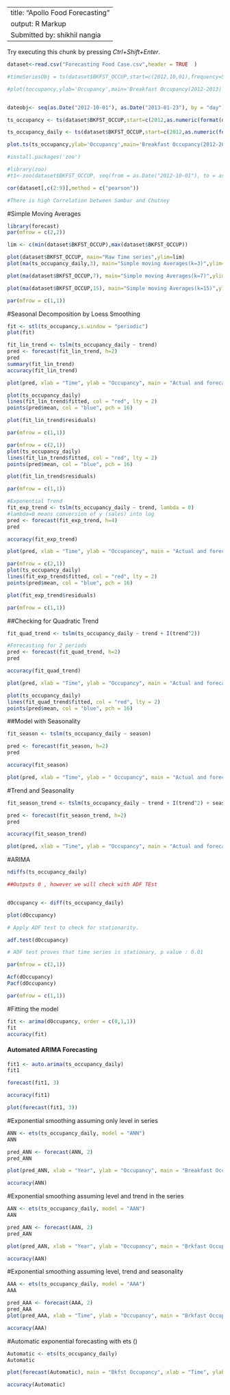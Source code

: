 
---
title: "Apollo Food Forecasting"
output: R Markup
Submitted by: shikhil nangia
---

Try executing this chunk by pressing *Ctrl+Shift+Enter*. 


```{r}
dataset<-read.csv("Forecasting Food Case.csv",header = TRUE  )

#timeSeriesObj = ts(dataset$BKFST_OCCUP,start=c(2012,10,01),frequency=52)

#plot(toccupancy,ylab='Occupancy',main='Breakfast Occupancy(2012-2013)')


dateobj<- seq(as.Date("2012-10-01"), as.Date("2013-01-23"), by = "day")

ts_occupancy <- ts(dataset$BKFST_OCCUP,start=c(2012,as.numeric(format(dateobj[1], "%j"))),frequency=52)

ts_occupancy_daily <- ts(dataset$BKFST_OCCUP,start=c(2012,as.numeric(format(dateobj[1], "%j"))),frequency=365)

plot.ts(ts_occupancy,ylab='Occupancy',main='Breakfast Occupancy(2012-2013)')

```


```{r}
#install.packages('zoo')

#library(zoo)
#t1<-zoo(dataset$BKFST_OCCUP, seq(from = as.Date("2012-10-01"), to = as.Date("2013-01-23"), by = 1))
```



```{r}
cor(dataset[,c(2:9)],method = c("pearson"))

#There is high Correlation between Sambar and Chutney 

```


#Simple Moving Averages
```{r}
library(forecast)
par(mfrow = c(2,2))

lim <- c(min(dataset$BKFST_OCCUP),max(dataset$BKFST_OCCUP))

plot(dataset$BKFST_OCCUP, main="Raw Time series",ylim=lim)
plot(ma(ts_occupancy_daily,3), main="Simple moving Averages(k=3)",ylim=lim)

plot(ma(dataset$BKFST_OCCUP,7), main="Simple moving Averages(k=7)",ylim=lim)

plot(ma(dataset$BKFST_OCCUP,15), main="Simple moving Averages(k=15)",ylim=lim)

par(mfrow = c(1,1))

```

#Seasonal Decomposition by Loess Smoothing
```{r}
fit <- stl(ts_occupancy,s.window = "periodic")
plot(fit)
```
```{r}
fit_lin_trend <- tslm(ts_occupancy_daily ~ trend)
pred <- forecast(fit_lin_trend, h=2)
pred
summary(fit_lin_trend)
accuracy(fit_lin_trend)

plot(pred, xlab = "Time", ylab = "Occupancy", main = "Actual and forecasted values (Linear Trend)")

plot(ts_occupancy_daily)
lines(fit_lin_trend$fitted, col = "red", lty = 2)
points(pred$mean, col = "blue", pch = 16)

plot(fit_lin_trend$residuals)

par(mfrow = c(1,1))


```
```{r}
par(mfrow = c(2,1))
plot(ts_occupancy_daily)
lines(fit_lin_trend$fitted, col = "red", lty = 2)
points(pred$mean, col = "blue", pch = 16)

plot(fit_lin_trend$residuals)

par(mfrow = c(1,1))
```
```{r}
#Exponential Trend
fit_exp_trend <- tslm(ts_occupancy_daily ~ trend, lambda = 0)
#lambda=0 means conversion of y (sales) into log 
pred <- forecast(fit_exp_trend, h=4)
pred

accuracy(fit_exp_trend)

plot(pred, xlab = "Time", ylab = "Occupancey", main = "Actual and forecasted values")

par(mfrow = c(2,1))
plot(ts_occupancy_daily)
lines(fit_exp_trend$fitted, col = "red", lty = 2)
points(pred$mean, col = "blue", pch = 16)

plot(fit_exp_trend$residuals)

par(mfrow = c(1,1))
```

##Checking for Quadratic Trend
```{r}
fit_quad_trend <- tslm(ts_occupancy_daily ~ trend + I(trend^2))

#Forecasting for 2 periods
pred <- forecast(fit_quad_trend, h=2)
pred

accuracy(fit_quad_trend)

plot(pred, xlab = "Time", ylab = "Occupancy", main = "Actual and forecasted values")

plot(ts_occupancy_daily)
lines(fit_quad_trend$fitted, col = "red", lty = 2)
points(pred$mean, col = "blue", pch = 16)

```

##Model with Seasonality
```{r}
fit_season <- tslm(ts_occupancy_daily ~ season)

pred <- forecast(fit_season, h=2)
pred

accuracy(fit_season)

plot(pred, xlab = "Time", ylab = " Occupancy", main = "Actual and forecasted values")

```

#Trend and Seasonality
```{r}

fit_season_trend <- tslm(ts_occupancy_daily ~ trend + I(trend^2) + season)

pred <- forecast(fit_season_trend, h=2)
pred

accuracy(fit_season_trend)

plot(pred, xlab = "Time", ylab = "Occupancy", main = "Actual and forecasted values")
```


#ARIMA
```{r}

ndiffs(ts_occupancy_daily)

##Outputs 0 , however we will check with ADF TEst


dOccupancy <- diff(ts_occupancy_daily)

plot(dOccupancy)

# Apply ADF test to check for stationarity.

adf.test(dOccupancy)

# ADF test proves that time series is stationary, p value : 0.01

```


```{r}
par(mfrow = c(2,1))

Acf(dOccupancy)
Pacf(dOccupancy)

par(mfrow = c(1,1))
```
#Fitting the model
```{r}
fit <- arima(dOccupancy, order = c(0,1,1))
fit
accuracy(fit)

```


#### Automated ARIMA Forecasting 
```{r}

fit1 <- auto.arima(ts_occupancy_daily)
fit1

forecast(fit1, 3)

accuracy(fit1)

plot(forecast(fit1, 3))
```



#Exponential smoothing assuming only level in series
```{r}
ANN <- ets(ts_occupancy_daily, model = "ANN")
ANN

pred_ANN <- forecast(ANN, 2)
pred_ANN

plot(pred_ANN, xlab = "Year", ylab = "Occupancy", main = "Breakfast Occupied")

accuracy(ANN)
```

#Exponential smoothing assuming level and trend in the series
```{r}
AAN <- ets(ts_occupancy_daily, model = "AAN")
AAN

pred_AAN <- forecast(AAN, 2)
pred_AAN

plot(pred_AAN, xlab = "Year", ylab = "Occupancy", main = "Brkfast Occupancy")

accuracy(AAN)
```

#Exponential smoothing assuming level, trend and seasonality
```{r}
AAA <- ets(ts_occupancy_daily, model = "AAA")
AAA

pred_AAA <- forecast(AAA, 2)
pred_AAA
plot(pred_AAA, xlab = "Time", ylab = "Occupancy", main = "Brkfast Occupancy")

accuracy(AAA)

```

#Automatic exponential forecasting with ets ()
```{r}
Automatic <- ets(ts_occupancy_daily)
Automatic

plot(forecast(Automatic), main = "Bkfst Occupancy", xlab = "Time", ylab = "Occupancy", flty = 2)

accuracy(Automatic)


```



